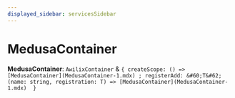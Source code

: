```yaml
---
displayed_sidebar: servicesSidebar
---
```



# MedusaContainer

 **MedusaContainer**: `AwilixContainer` & ``{ createScope: () => [MedusaContainer](MedusaContainer-1.mdx) ; registerAdd: &#60;T&#62;(name: string, registration: T) => [MedusaContainer](MedusaContainer-1.mdx)  }``
